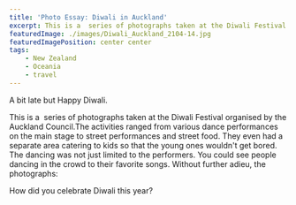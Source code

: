 ```yaml
---
title: 'Photo Essay: Diwali in Auckland'
excerpt: This is a  series of photographs taken at the Diwali Festival organised by the Auckland Council.
featuredImage: ./images/Diwali_Auckland_2104-14.jpg
featuredImagePosition: center center
tags:
    - New Zealand
    - Oceania
    - travel
---
```


A bit late but Happy Diwali.

This is a  series of photographs taken at the Diwali Festival organised by the Auckland Council.The activities ranged
from various dance performances on the main stage to street performances and street food. They even had a separate
area catering to kids so that the young ones wouldn't get bored. The dancing was not just limited to the performers. You
could see people dancing in the crowd to their favorite songs. Without further adieu, the photographs:

<ImageGallery relativeDirectory={props.path} />

How did you celebrate Diwali this year?
